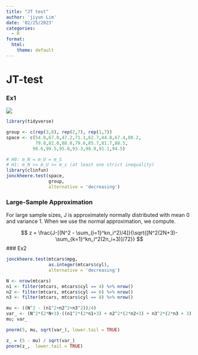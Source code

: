 ```yaml
---
title: "JT test"
author: 'jiyun Lim'
date: '02/25/2023'
categories: 
  - R
format:
  html:
    theme: default
---
```


# JT-test

### Ex1

![](jt-test-ex.png)

```r
library(tidyverse)
```

```r
group <- c(rep(3,8), rep(2,7), rep(1,7))
space <- c(54.0,67.0,47.2,71.1,62.7,44.8,67.4,80.2,
           79.8,82.0,88.8,79.6,85.7,81.7,88.5,
          98.6,99.5,95.8,93.3,98.9,91.1,94.5)
```

```r
# H0: m_N = m_U = m_S
# H1: m_N >= m_U >= m_s (at least one strict inequality)
library(clinfun)
jonckheere.test(space, 
                group,
                alternative = 'decreasing')
```

### Large-Sample Approximation

For large sample sizes, J is approximately normally distributed with mean 0 and variance 1. When we use the normal approximation, we compute.

$$
z = \frac{J-[(N^2 - \sum_{i=1}^kn_i^2)/4]}{\sqrt{[N^2(2N+3)-\sum_{k=1}^kn_i^2(2n_i+3)]/72}}
$$
### Ex2
```r
jonckheere.test(mtcars$mpg,
                as.integer(mtcars$cyl),
                alternative = 'decreasing')
```

```r
N <- nrow(mtcars)
n1 <- filter(mtcars, mtcars$cyl == 4) %>% nrow()
n2 <- filter(mtcars, mtcars$cyl == 6) %>% nrow()
n3 <- filter(mtcars, mtcars$cyl == 8) %>% nrow()
```

```r
mu <- ((N^2 - (n1^2+n2^2+n3^2))/4)
var_ <- (N^2*(2*N+3)-((n1^2*(2*n1+3) + n2^2*(2*n2+3) + n3^2*(2*n3 + 3))))/72
mu; var_
```

```r
pnorm(5, mu, sqrt(var_), lower.tail = TRUE)
```

```r
z_ = (5 - mu) / sqrt(var_)
pnorm(z_,  lower.tail = TRUE)
```
